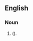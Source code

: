 {{also|ribcages|rib cages}}
==English==

===Noun===
{{head|en|noun form|head=[[rib]]-[[cage]]s}}

# {{plural of|en|rib-cage|nodot=1}} ({{alternative spelling of|en|ribcages|nocap=1|nodot=1}}).